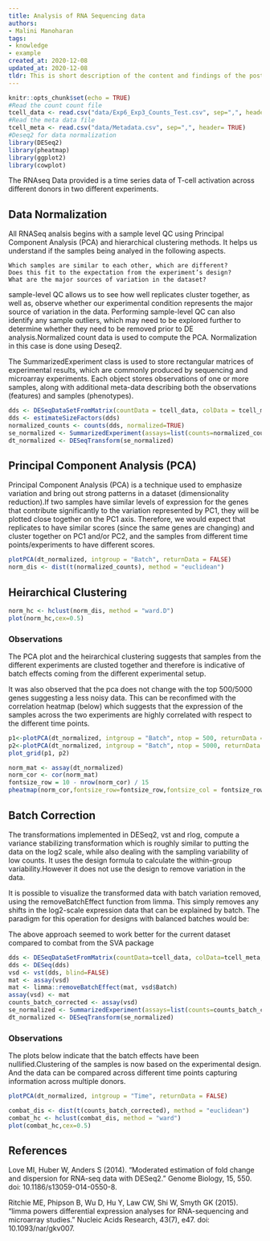 ```yaml
---
title: Analysis of RNA Sequencing data
authors:
- Malini Manoharan
tags:
- knowledge
- example
created_at: 2020-12-08
updated_at: 2020-12-08
tldr: This is short description of the content and findings of the post.
---
```


```r
knitr::opts_chunk$set(echo = TRUE)
#Read the count count file
tcell_data <- read.csv("data/Exp6_Exp3_Counts_Test.csv", sep=",", header= TRUE,row.names = 1)
#Read the meta data file
tcell_meta <- read.csv("data/Metadata.csv", sep=",", header= TRUE)
#Deseq2 for data normalization
library(DESeq2)
library(pheatmap)
library(ggplot2)
library(cowplot)
```

The RNAseq Data provided is a time series data of T-cell activation across different donors in two different experiments.

## Data Normalization
All RNASeq analsis begins with a sample level QC using Principal Component Analysis (PCA) and hierarchical clustering methods. It helps us understand if the samples being analyed 
in the following aspects.

    Which samples are similar to each other, which are different?
    Does this fit to the expectation from the experiment’s design?
    What are the major sources of variation in the dataset?
    
sample-level QC allows us to see how well replicates cluster together, as well as, observe whether our experimental condition represents the major source of variation in the data. Performing sample-level QC can also identify any sample outliers, which may need to be explored further to determine whether they need to be removed prior to DE analysis.Normalized count data is used to compute the PCA. Normalization in this case is done using Deseq2. 

The SummarizedExperiment class is used to store rectangular matrices of experimental results, which are commonly produced by sequencing and microarray experiments. Each object stores observations of one or more samples, along with additional meta-data describing both the observations (features) and samples (phenotypes).


```r
dds <- DESeqDataSetFromMatrix(countData = tcell_data, colData = tcell_meta, design = ~ Time)
dds <- estimateSizeFactors(dds)
normalized_counts <- counts(dds, normalized=TRUE)
se_normalized <- SummarizedExperiment(assays=list(counts=normalized_counts), colData=tcell_meta)
dt_normalized <- DESeqTransform(se_normalized)
```
## Principal Component Analysis (PCA)

Principal Component Analysis (PCA) is a technique used to emphasize variation and bring out strong patterns in a dataset (dimensionality reduction).If two samples have similar levels of expression for the genes that contribute significantly to the variation represented by PC1, they will be plotted close together on the PC1 axis. Therefore, we would expect that replicates to have similar scores (since the same genes are changing) and cluster together on PC1 and/or PC2, and the samples from different time points/experiments to have different scores. 

```r
plotPCA(dt_normalized, intgroup = "Batch", returnData = FALSE)
norm_dis <- dist(t(normalized_counts), method = "euclidean")
```

## Heirarchical Clustering

```r
norm_hc <- hclust(norm_dis, method = "ward.D")
plot(norm_hc,cex=0.5)
```
### Observations

The PCA plot and the heirarchical clustering suggests that samples from the different experiments are clusted together and therefore is indicative of batch effects coming from the different experimental setup.  

It was also observed that the pca does not change with the top 500/5000 genes suggesting a less noisy data. This can be reconfimed with the correlation heatmap (below) which suggests that the expression of the samples across the two experiments are highly correlated with respect to the different time points. 
```r
p1<-plotPCA(dt_normalized, intgroup = "Batch", ntop = 500, returnData = FALSE)
p2<-plotPCA(dt_normalized, intgroup = "Batch", ntop = 5000, returnData = FALSE)
plot_grid(p1, p2)
```

```r
norm_mat <- assay(dt_normalized)
norm_cor <- cor(norm_mat)
fontsize_row = 10 - nrow(norm_cor) / 15
pheatmap(norm_cor,fontsize_row=fontsize_row,fontsize_col = fontsize_row)
```
## Batch Correction

The transformations implemented in DESeq2, vst and rlog, compute a variance stabilizing transformation which is roughly similar to putting the data on the log2 scale, while also dealing with the sampling variability of low counts. It uses the design formula to calculate the within-group variability.However it does not use the design to remove variation in the data. 

It is possible to visualize the transformed data with batch variation removed, using the removeBatchEffect function from limma. This simply removes any shifts in the log2-scale expression data that can be explained by batch. The paradigm for this operation for designs with balanced batches would be:

The above approach seemed to work better for the current dataset compared  to combat from the SVA package

```r
dds <- DESeqDataSetFromMatrix(countData=tcell_data, colData=tcell_meta, design = ~ Batch + Time)
dds <- DESeq(dds)
vsd <- vst(dds, blind=FALSE)
mat <- assay(vsd)
mat <- limma::removeBatchEffect(mat, vsd$Batch)
assay(vsd) <- mat
counts_batch_corrected <- assay(vsd)
se_normalized <- SummarizedExperiment(assays=list(counts=counts_batch_corrected), colData=tcell_meta)
dt_normalized <- DESeqTransform(se_normalized)
```
### Observations

The plots below indicate that the batch effects have been nullified.Clustering of the samples is now based on the experimental design. And the data can be compared across different time points capturing information across multiple donors. 

```r
plotPCA(dt_normalized, intgroup = "Time", returnData = FALSE)
```

```r
combat_dis <- dist(t(counts_batch_corrected), method = "euclidean")
combat_hc <- hclust(combat_dis, method = "ward")
plot(combat_hc,cex=0.5)
```

## References

Love MI, Huber W, Anders S (2014). “Moderated estimation of fold change and dispersion for RNA-seq data with DESeq2.” Genome Biology, 15, 550. doi: 10.1186/s13059-014-0550-8. 

Ritchie ME, Phipson B, Wu D, Hu Y, Law CW, Shi W, Smyth GK (2015). “limma powers differential expression analyses for RNA-sequencing and microarray studies.” Nucleic Acids Research, 43(7), e47. doi: 10.1093/nar/gkv007. 
